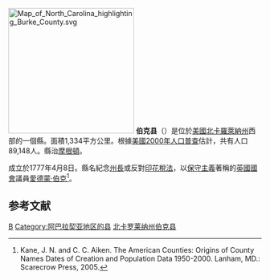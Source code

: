 {{noteTA
|T=zh-hans:伯克县 (北卡罗来纳州);zh-hk:伯克縣 (北卡羅萊納州);zh-tw:伯克郡 (北卡羅萊納州);
|1=zh-hans:县;zh-hk:縣;zh-tw:郡;
}}

{{Otheruses|伯克縣|subject=美國北卡羅萊納州的一個縣|other=同名的縣}}
[[File:Map_of_North_Carolina_highlighting_Burke_County.svg|250px]]
'''伯克县'''（{{lang-en|Burke County}}）是位於[[美國|美國]][[北卡羅萊納州|北卡羅萊納州]]西部的一個縣。面積1,334平方公里。根據[[美國2000年人口普查|美國2000年人口普查]]估計，共有人口89,148人。縣治[[摩根頓_(北卡羅萊納州)|摩根頓]]。

成立於1777年4月8日。縣名紀念[[北卡羅萊納州州長|州長]]{{le|湯瑪斯·伯克|Thomas Burke (North Carolina politician)}}或反對[[印花稅法|印花稅法]]，以[[保守主義|保守主義]]著稱的[[英國國會|英國國會]]議員[[愛德蒙·伯克|愛德蒙·伯克]]<ref>Kane, J. N. and C. C. Aiken. The American Counties: Origins of County Names Dates of Creation and Population Data 1950-2000. Lanham, MD.: Scarecrow Press, 2005.</ref>。
== 参考文献 ==
<div class="references-small">
<references />
</div>

{{North Carolina}}
{{Authority control}}
[[Category:北卡羅萊納州行政區劃|B]]
[[Category:阿巴拉契亚地区的县|Category:阿巴拉契亚地区的县]]
[[Category:北卡罗莱纳州伯克县|]]